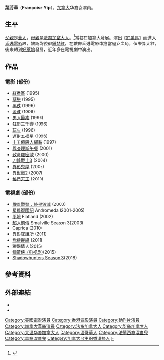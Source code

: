 {{藝人
| 姓名 = 葉芳華
| 類型 = 女演員
| 圖片 = 
| 圖片尺寸 = 
| 圖片簡介 = 
| 外文名 = 
| 羅馬拼音 = 
| 英文名 = Françoise Yip
| 綽號 = 
| 其他藝名 = 
| 國籍 = {{CAN}}
| 民族 = 中法混血
| 籍貫 = 
| 出生日期 = {{birth date and age|1972|9|4}}
| 出生地點 = {{CAN}}[[溫哥華|溫哥華]]
| 逝世日期 = 
| 逝世地點 = 
| 職業 = 自由業
| 語言 = [[法語|法語]]、[[廣東話|廣東話]]、[[英語|英語]]
| 教育程度 = 高中
| 宗教信仰 = 
| 配偶 = 
| 音樂類型 = 
| 演奏樂器 = 鋼琴
| 出身地 = 
| 出道作 = [[紅番區|紅番區]]
| 出道日期 = 
| 代表作 = [[狂野三千響|狂野三千響]]
| 活躍年代 = 1995－至今
| 唱片公司 = 
| 經紀公司 = 
| 網站 = 
| 相關團體 = 
| 獎項 = 
| IMDb = 0948123
| awards = [[1996年香港電影金像獎|香港電影金像獎]]女配角提名
}}
'''葉芳華'''（'''Françoise Yip'''）{{BD|1972年|9月4日|catIdx=Y}}，[[加拿大|加拿大]]华裔女演員。

==生平==
[[父親|父親]]是[[華人|華人]]，[[母親|母親]]是[[法裔加拿大人|法裔加拿大人]]。<ref>{{cite web |url=http://www.stonkeep.net/francoise-yip/ |title=Francoise Yip |author= |publisher=Eurasians Blog |date=2015-01-12 |language=en |accessdate= |archive-url=https://web.archive.org/web/20160817031923/http://www.stonkeep.net/francoise-yip/ |archive-date=2016-08-17 |dead-url=yes }}</ref>當初在加拿大發展。演出《[[紅番區|紅番區]]》而進入[[香港電影|香港電影]]界，被認為貌似[[鍾楚紅|鍾楚紅]]。在數部香港電影中擔當過女主角，但未算大紅。後來轉到[[好萊塢|好萊塢]]發展，近年多在電視劇中演出。

==作品==
===電影 (部份)===
* [[紅番區|紅番區]] (1995)
* [[孽戀|孽戀]] (1995)
* [[黑俠|黑俠]] (1996)
* [[孟波|孟波]] (1996)
* [[男人最疼|男人最疼]] (1996)
* [[狂野三千響|狂野三千響]] (1996)
* [[玩火_(電影)|玩火]] (1996)
* [[運財五福星|運財五福星]] (1996)
* [[十五億殺人網路|十五億殺人網路]] (1997)
* [[與查理斯午餐|與查理斯午餐]] (2001)
* [[致命羅密歐|致命羅密歐]] (2000)
* [[刀鋒戰士3|刀鋒戰士3]] (2004)
* [[異形鬼屋|異形鬼屋]]  (2005)
* [[異獸戰2|異獸戰2]] (2007)
* [[格鬥天王|格鬥天王]] (2010)

===電視劇 (部份)===
* [[機器戰警：終極毀滅|機器戰警：終極毀滅]] (2000)
* [[星艦復國記|星艦復國記]] Andromeda (2001-2005)
* [[平地_(電視劇)|平地]] Flatland (2002)
* [[超人前傳|超人前傳]] Smallville Season 3(2003)
* Caprica (2010)
* [[異形庇護所|異形庇護所]] (2011)
* [[危機邊緣|危機邊緣]] (2011)
*[[獵豔情人|獵豔情人]](2015)
*[[绿箭侠_(电视剧)|绿箭侠_(电视剧)]](2015)
*[[Shadowhunters_Season_3|Shadowhunters Season 3]](2018)

==參考資料==
{{reflist}}

==外部連結==
* {{hkmdb name|10819}}
* {{imdb name|948123}}

{{Authority control}}
{{DEFAULTSORT:Y}}
[[Category:美國電影演員|Category:美國電影演員]]
[[Category:香港電影演員|Category:香港電影演員]]
[[Category:動作片演員|Category:動作片演員]]
[[Category:加拿大華裔演員|Category:加拿大華裔演員]]
[[Category:法裔加拿大人|Category:法裔加拿大人]]
[[Category:华裔加拿大人|Category:华裔加拿大人]]
[[Category:大温华裔加拿大人|Category:大温华裔加拿大人]]
[[Category:溫哥華人|Category:溫哥華人]]
[[Category:法蘭西裔混血兒|Category:法蘭西裔混血兒]]
[[Category:華裔混血兒|Category:華裔混血兒]]
[[Category:加拿大出生的香港藝人|Category:加拿大出生的香港藝人]]
[[Category:葉姓|F]]